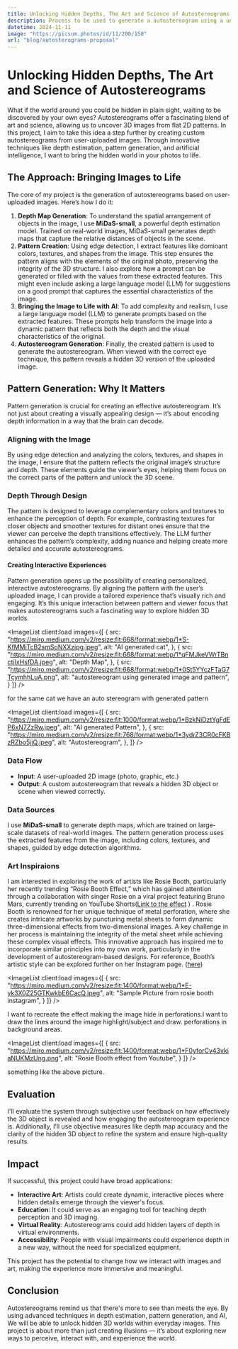 ```yaml
---
title: Unlocking Hidden Depths, The Art and Science of Autostereograms
description: Process to be used to generate a autostereogram using a unique AI generated pattern with image features.
datetime: 2024-11-11
image: "https://picsum.photos/id/11/200/150"
url: "blog/autosterograms-proposal"
---
```



# Unlocking Hidden Depths, The Art and Science of Autostereograms

What if the world around you could be hidden in plain sight, waiting to be discovered by your own eyes? Autostereograms offer a fascinating blend of art and science, allowing us to uncover 3D images from flat 2D patterns. In this project, I aim to take this idea a step further by creating custom autostereograms from user-uploaded images. Through innovative techniques like depth estimation, pattern generation, and artificial intelligence, I want to bring the hidden world in your photos to life.

## The Approach: Bringing Images to Life

The core of my project is the generation of autostereograms based on user-uploaded images. Here’s how I do it:

1.  **Depth Map Generation**: To understand the spatial arrangement of objects in the image, I use **MiDaS-small**, a powerful depth estimation model. Trained on real-world images, MiDaS-small generates depth maps that capture the relative distances of objects in the scene.
2.  **Pattern Creation**: Using edge detection, I extract features like dominant colors, textures, and shapes from the image. This step ensures the pattern aligns with the elements of the original photo, preserving the integrity of the 3D structure. I also explore how a prompt can be generated or filled with the values from these extracted features. This might even include asking a large language model (LLM) for suggestions on a good prompt that captures the essential characteristics of the image.
3.  **Bringing the Image to Life with AI**: To add complexity and realism, I use a large language model (LLM) to generate prompts based on the extracted features. These prompts help transform the image into a dynamic pattern that reflects both the depth and the visual characteristics of the original.
4.  **Autostereogram Generation**: Finally, the created pattern is used to generate the autostereogram. When viewed with the correct eye technique, this pattern reveals a hidden 3D version of the uploaded image.

## Pattern Generation: Why It Matters

Pattern generation is crucial for creating an effective autostereogram. It’s not just about creating a visually appealing design — it’s about encoding depth information in a way that the brain can decode.

### Aligning with the Image

By using edge detection and analyzing the colors, textures, and shapes in the image, I ensure that the pattern reflects the original image’s structure and depth. These elements guide the viewer’s eyes, helping them focus on the correct parts of the pattern and unlock the 3D scene.

### Depth Through Design

The pattern is designed to leverage complementary colors and textures to enhance the perception of depth. For example, contrasting textures for closer objects and smoother textures for distant ones ensure that the viewer can perceive the depth transitions effectively. The LLM further enhances the pattern’s complexity, adding nuance and helping create more detailed and accurate autostereograms.

#### Creating Interactive Experiences

Pattern generation opens up the possibility of creating personalized, interactive autostereograms. By aligning the pattern with the user’s uploaded image, I can provide a tailored experience that’s visually rich and engaging. It’s this unique interaction between pattern and viewer focus that makes autostereograms such a fascinating way to explore hidden 3D worlds.

 <ImageList client:load
  images={[
    {
      src: "https://miro.medium.com/v2/resize:fit:668/format:webp/1*S-KfMMiTcB2smSoNXXzjpg.jpeg",
      alt: "AI generated cat",
    },
    {
      src: "https://miro.medium.com/v2/resize:fit:668/format:webp/1*qFMJkeVWrTBnctjIxHsfDA.jpeg",
      alt: "Depth Map",
    },
    {
      src: "https://miro.medium.com/v2/resize:fit:668/format:webp/1*0St5YYczFTaG7TcymhhLuA.png",
      alt: "autostereogram using generated image and pattern",
    }
  ]} />

for the same cat we have an auto stereogram with generated pattern

 <ImageList client:load
  images={[
    {
      src: "https://miro.medium.com/v2/resize:fit:1000/format:webp/1*BzkNiDztYgFdEP6xN7ZzRw.jpeg",
      alt: "AI generated Pattern",
    },
    {
      src: "https://miro.medium.com/v2/resize:fit:768/format:webp/1*3ydrZ3CR0cFKBzRZbo5jjQ.jpeg",
      alt: "Autostereogram",
    },
  ]} />

### Data Flow

- **Input**: A user-uploaded 2D image (photo, graphic, etc.)
- **Output**: A custom autostereogram that reveals a hidden 3D object or scene when viewed correctly.

### Data Sources

I use **MiDaS-small** to generate depth maps, which are trained on large-scale datasets of real-world images. The pattern generation process uses the extracted features from the image, including colors, textures, and shapes, guided by edge detection algorithms.

### Art Inspiraions

I am interested in exploring the work of artists like Rosie Booth, particularly her recently trending “Rosie Booth Effect,” which has gained attention through a collaboration with singer Rosie on a viral project featuring Bruno Mars, currently trending on YouTube Shorts([Link to the effect](https://www.youtube.com/effect/671be31a-0000-2f77-a677-582429c3b7b4/shorts?bp=8gWDAUKAAQp-CiQ2NzFiZTMxYS0wMDAwLTJmNzctYTY3Ny01ODI0MjljM2I3YjQSJFNSQ0VTdHhOWmJEckRmc0tpdThrWlUtYTdQblF6RTR1Z3ZqbhowdGhpcmRfcGFydHlfNjcxYmUzMWFfMDAwMF8yZjc3X2E2NzdfNTgyNDI5YzNiN2I0) ) . Rosie Booth is renowned for her unique technique of metal perforation, where she creates intricate artworks by puncturing metal sheets to form dynamic three-dimensional effects from two-dimensional images. A key challenge in her process is maintaining the integrity of the metal sheet while achieving these complex visual effects. This innovative approach has inspired me to incorporate similar principles into my own work, particularly in the development of autostereogram-based designs. For reference, Booth’s artistic style can be explored further on her Instagram page. ([here](https://www.instagram.com/rosieboothart/))

 <ImageList client:load
  images={[
    {
      src: "https://miro.medium.com/v2/resize:fit:1400/format:webp/1*E-yk3X0Z25GTKwkbE6CacQ.jpeg",
      alt: "Sample Picture from rosie booth instagram",
    }
  ]} />


I want to recreate the effect making the image hide in perforations.I want to draw the lines around the image highlight/subject and draw. perforations in background areas.

 <ImageList client:load
  images={[
    {
      src: "https://miro.medium.com/v2/resize:fit:1400/format:webp/1*F0yforCv43vkiaNUKMzUng.png",
      alt: "Rosie Booth effect from Youtube",
    }
  ]} />

something like the above picture.

## Evaluation

I'll evaluate the system through subjective user feedback on how effectively the 3D object is revealed and how engaging the autostereogram experience is. Additionally, I’ll use objective measures like depth map accuracy and the clarity of the hidden 3D object to refine the system and ensure high-quality results.

## Impact

If successful, this project could have broad applications:

- **Interactive Art**: Artists could create dynamic, interactive pieces where hidden details emerge through the viewer's focus.
- **Education**: It could serve as an engaging tool for teaching depth perception and 3D imaging.
- **Virtual Reality**: Autostereograms could add hidden layers of depth in virtual environments.
- **Accessibility**: People with visual impairments could experience depth in a new way, without the need for specialized equipment.

This project has the potential to change how we interact with images and art, making the experience more immersive and meaningful.

## Conclusion

Autostereograms remind us that there's more to see than meets the eye. By using advanced techniques in depth estimation, pattern generation, and AI, We will be able to unlock hidden 3D worlds within everyday images. This project is about more than just creating illusions — it’s about exploring new ways to perceive, interact with, and experience the world.
